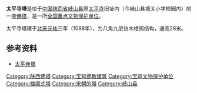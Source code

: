 {{文物保护单位
| 级别 = 全国
| 名称 = 太平寺塔
| 编号 = 6-776
| 分类 = 古建筑物
| 时代 = [[北宋|北宋]]
| 所在 = {{CHN}}[[陕西省|陕西省]][[岐山县|岐山县]]
| 登录 = 2006年
| Cat = 陕西全国重点文物保护单位
}}
'''太平寺塔'''是位于[[中国|中国]][[陕西省|陕西省]][[岐山县|岐山县]]原[[太平寺|太平寺]]旧址内（今岐山县城关小学校园内）的一座[[佛塔|佛塔]]，是一所[[陕西全国重点文物保护单位列表|全国重点文物保护单位]]。

太平寺塔建于[[北宋|北宋]][[元祐|元祐]]三年（1088年），为八角九层仿木楼阁结构，通高28米。

== 参考资料 ==

* [http://www.ycccf.com/html/china/20/2/5/2302.html 太平寺塔]{{dead link|date=2017年12月 |bot=InternetArchiveBot |fix-attempted=yes }}

{{Religion-buil-stub}}
{{陕西全国重点文物保护单位}}
{{DEFAULTSORT:T}}
[[Category:陕西佛塔|Category:陕西佛塔]]
[[Category:宝鸡佛教建筑|Category:宝鸡佛教建筑]]
[[Category:宝鸡文物保护单位|Category:宝鸡文物保护单位]]
[[Category:楼阁式塔|Category:楼阁式塔]]
[[Category:宋朝的塔|Category:宋朝的塔]]
[[Category:岐山县|Category:岐山县]]